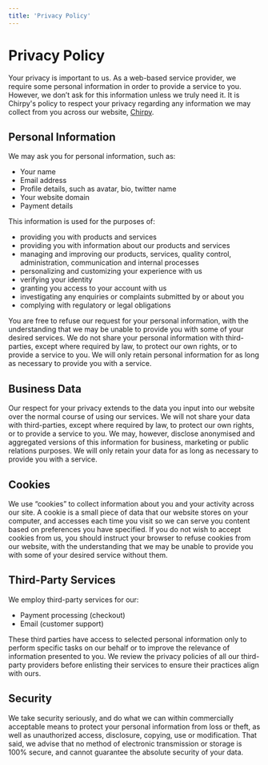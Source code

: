 ```yaml
---
title: 'Privacy Policy'
---
```


# Privacy Policy

Your privacy is important to us. As a web-based service provider, we require some personal information in order to provide a service to you. However, we don’t ask for this information unless we truly need it. It is Chirpy's policy to respect your privacy regarding any information we may collect from you across our website,
[Chirpy](/).

## Personal Information

We may ask you for personal information, such as:

- Your name
- Email address
- Profile details, such as avatar, bio, twitter name
- Your website domain
- Payment details

This information is used for the purposes of:

- providing you with products and services
- providing you with information about our products and services
- managing and improving our products, services, quality control, administration, communication and internal processes
- personalizing and customizing your experience with us
- verifying your identity
- granting you access to your account with us
- investigating any enquiries or complaints submitted by or about you
- complying with regulatory or legal obligations

You are free to refuse our request for your personal information, with the
understanding that we may be unable to provide you with some of your desired services.
We do not share your personal information with third-parties, except where required by law, to protect our own rights, or to provide a service to you. We will only retain personal information for as long as necessary to provide you with a service.

## Business Data

Our respect for your privacy extends to the data you input into our website over the normal course of using our services. We will not share your data with third-parties, except where required by law, to protect our own rights, or to provide a service to you. We may, however, disclose anonymised and aggregated versions of this information for business, marketing or public relations purposes. We will only retain your data for as long as necessary to provide you with a service.

## Cookies

We use “cookies” to collect information about you and your activity across our site. A cookie is a small piece of data that our website stores on your computer, and accesses each time you visit so we can serve you content based on preferences you have specified. If you do not wish to accept cookies from us, you should instruct your browser to refuse cookies from our website, with the understanding that we may be unable to provide you with some of your desired service without them.

## Third-Party Services

We employ third-party services for our:

- Payment processing (checkout)
- Email (customer support)

These third parties have access to selected personal information only to perform specific tasks on our behalf or to improve the relevance of information presented to you. We review the privacy policies of all our third-party providers before enlisting their services to ensure their practices align with ours.

## Security

We take security seriously, and do what we can within commercially acceptable means to protect your personal information from loss or theft, as well as unauthorized access, disclosure, copying, use or modification. That said, we advise that no method of electronic transmission or storage is 100% secure, and cannot guarantee the absolute security of your data.
